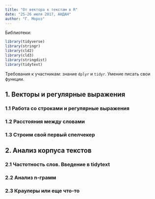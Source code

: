 ```yaml
---
title: "От вектора к текстам в R"
date: "25-26 июля 2017, АНДАН"
author: "Г. Мороз"
---
```


Библиотеки:
```r
library(tidyverse)
library(stringr)
library(cld2)
library(cld3)
library(stringdist)
library(tidytext)
```

Требования к участникам: знание `dplyr` и `tidyr`. Умение писать свои функции.

## 1. Векторы и регулярные выражения
### 1.1 Работа со строками и регулярные выражения
### 1.2 Расстояния между словами
### 1.3 Строим свой первый спелчекер

## 2. Анализ корпуса текстов
### 2.1 Частотность слов. Введение в tidytext
### 2.2 Анализ n-грамм
### 2.3 Краулеры или еще что-то